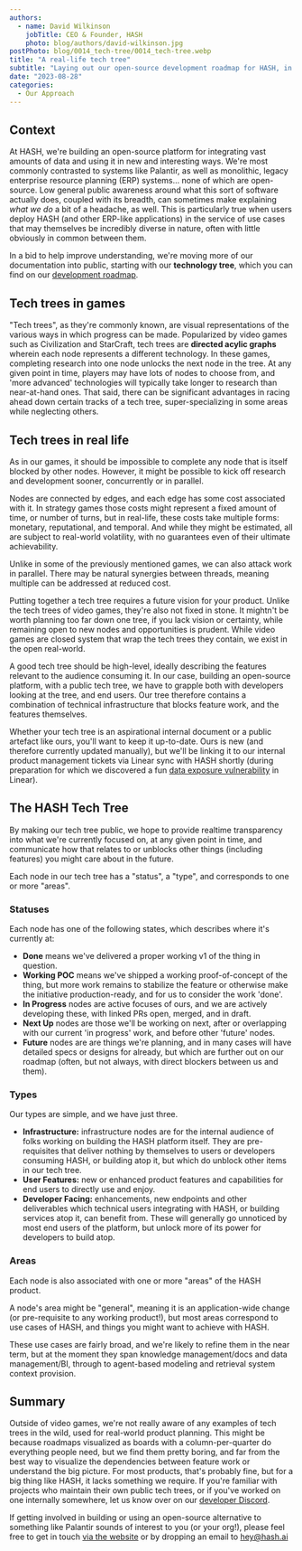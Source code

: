 ```yaml
---
authors:
  - name: David Wilkinson
    jobTitle: CEO & Founder, HASH
    photo: blog/authors/david-wilkinson.jpg
postPhoto: blog/0014_tech-tree/0014_tech-tree.webp
title: "A real-life tech tree"
subtitle: "Laying out our open-source development roadmap for HASH, in public"
date: "2023-08-28"
categories:
  - Our Approach
---
```


## Context

At HASH, we're building an open-source platform for integrating vast amounts of data and using it in new and interesting ways. We're most commonly contrasted to systems like Palantir, as well as monolithic, legacy enterprise resource planning (ERP) systems... none of which are open-source. Low general public awareness around what this sort of software actually does, coupled with its breadth, can sometimes make explaining _what we do_ a bit of a headache, as well. This is particularly true when users deploy HASH (and other ERP-like applications) in the service of use cases that may themselves be incredibly diverse in nature, often with little obviously in common between them.

In a bid to help improve understanding, we're moving more of our documentation into public, starting with our **technology tree**, which you can find on our [development roadmap](https://hash.dev/roadmap).

## Tech trees in games

"Tech trees", as they're commonly known, are visual representations of the various ways in which progress can be made. Popularized by video games such as Civilization and StarCraft, tech trees are **directed acylic graphs** wherein each node represents a different technology. In these games, completing research into one node unlocks the next node in the tree. At any given point in time, players may have lots of nodes to choose from, and 'more advanced' technologies will typically take longer to research than near-at-hand ones. That said, there can be significant advantages in racing ahead down certain tracks of a tech tree, super-specializing in some areas while neglecting others.

## Tech trees in real life

As in our games, it should be impossible to complete any node that is itself blocked by other nodes. However, it might be possible to kick off research and development sooner, concurrently or in parallel.

Nodes are connected by edges, and each edge has some cost associated with it. In strategy games those costs might represent a fixed amount of time, or number of turns, but in real-life, these costs take multiple forms: monetary, reputational, and temporal. And while they might be estimated, all are subject to real-world volatility, with no guarantees even of their ultimate achievability.

Unlike in some of the previously mentioned games, we can also attack work in parallel. There may be natural synergies between threads, meaning multiple can be addressed at reduced cost.

Putting together a tech tree requires a future vision for your product. Unlike the tech trees of video games, they're also not fixed in stone. It mightn't be worth planning too far down one tree, if you lack vision or certainty, while remaining open to new nodes and opportunities is prudent. While video games are closed system that wrap the tech trees they contain, we exist in the open real-world.

A good tech tree should be high-level, ideally describing the features relevant to the audience consuming it. In our case, building an open-source platform, with a public tech tree, we have to grapple both with developers looking at the tree, and end users. Our tree therefore contains a combination of technical infrastructure that blocks feature work, and the features themselves.

Whether your tech tree is an aspirational internal document or a public artefact like ours, you'll want to keep it up-to-date. Ours is new (and therefore currently updated manually), but we'll be linking it to our internal product management tickets via Linear sync with HASH shortly (during preparation for which we discovered a fun [data exposure vulnerability](https://twitter.com/nonparibus/status/1692255276550742453) in Linear).

## The HASH Tech Tree

By making our tech tree public, we hope to provide realtime transparency into what we're currently focused on, at any given point in time, and communicate how that relates to or unblocks other things (including features) you might care about in the future.

Each node in our tech tree has a "status", a "type", and corresponds to one or more "areas".

### Statuses

Each node has one of the following states, which describes where it's currently at:

- **Done** means we've delivered a proper working v1 of the thing in question.
- **Working POC** means we've shipped a working proof-of-concept of the thing, but more work remains to stabilize the feature or otherwise make the initiative production-ready, and for us to consider the work 'done'.
- **In Progress** nodes are active focuses of ours, and we are actively developing these, with linked PRs open, merged, and in draft.
- **Next Up** nodes are those we'll be working on next, after or overlapping with our current 'in progress' work, and before other 'future' nodes.
- **Future** nodes are are things we're planning, and in many cases will have detailed specs or designs for already, but which are further out on our roadmap (often, but not always, with direct blockers between us and them).

### Types

Our types are simple, and we have just three.

- **Infrastructure:** infrastructure nodes are for the internal audience of folks working on building the HASH platform itself. They are pre-requisites that deliver nothing by themselves to users or developers consuming HASH, or building atop it, but which do unblock other items in our tech tree.
- **User Features:** new or enhanced product features and capabilities for end users to directly use and enjoy.
- **Developer Facing:** enhancements, new endpoints and other deliverables which technical users integrating with HASH, or building services atop it, can benefit from. These will generally go unnoticed by most end users of the platform, but unlock more of its power for developers to build atop.

### Areas

Each node is also associated with one or more "areas" of the HASH product.

A node's area might be "general", meaning it is an application-wide change (or pre-requisite to any working product!), but most areas correspond to use cases of HASH, and things you might want to achieve with HASH.

These use cases are fairly broad, and we're likely to refine them in the near term, but at the moment they span knowledge management/docs and data management/BI, through to agent-based modeling and retrieval system context provision.

## Summary

Outside of video games, we're not really aware of any examples of tech trees in the wild, used for real-world product planning. This might be because roadmaps visualized as boards with a column-per-quarter do everything people need, but we find them pretty boring, and far from the best way to visualize the dependencies between feature work or understand the big picture. For most products, that's probably fine, but for a big thing like HASH, it lacks something we require. If you're familiar with projects who maintain their own public tech trees, or if you've worked on one internally somewhere, let us know over on our [developer Discord](https://hash.ai/discord).

If getting involved in building or using an open-source alternative to something like Palantir sounds of interest to you (or your org!), please feel free to get in touch [via the website](https://hash.ai/contact) or by dropping an email to <a href="mailto:hey@hash.ai?subject=Follow-up from tech trees blog post">hey@hash.ai</a>
